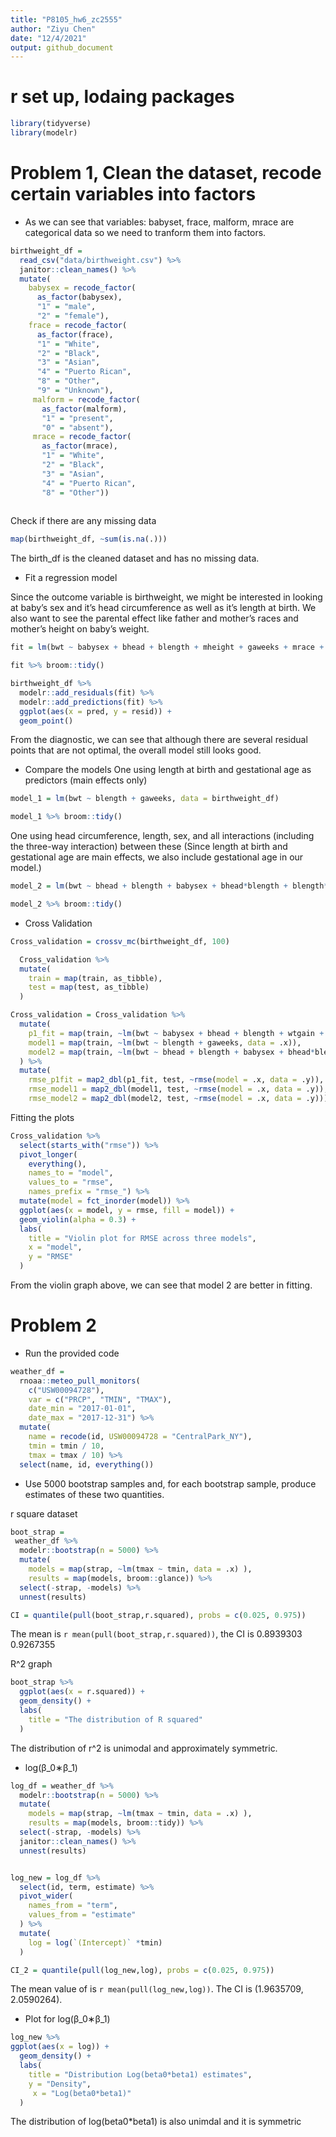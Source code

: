 ```yaml
---
title: "P8105_hw6_zc2555"
author: "Ziyu Chen"
date: "12/4/2021"
output: github_document
---
```


# r set up, lodaing packages 
```r
library(tidyverse)
library(modelr)

```


# Problem 1, Clean the dataset, recode certain variables into factors

* As we can see that variables: babyset, frace, malform, mrace are categorical data so we need to tranform them into factors.
```r
birthweight_df = 
  read_csv("data/birthweight.csv") %>%
  janitor::clean_names() %>%
  mutate(
    babysex = recode_factor(
      as_factor(babysex), 
      "1" = "male",
      "2" = "female"),
    frace = recode_factor(
      as_factor(frace), 
      "1" = "White", 
      "2" = "Black", 
      "3" = "Asian", 
      "4" = "Puerto Rican", 
      "8" = "Other", 
      "9" = "Unknown"),
     malform = recode_factor(
       as_factor(malform), 
       "1" = "present", 
       "0" = "absent"),
     mrace = recode_factor(
       as_factor(mrace), 
       "1" = "White", 
       "2" = "Black", 
       "3" = "Asian", 
       "4" = "Puerto Rican", 
       "8" = "Other"))
  
```

Check if there are any missing data
```r
map(birthweight_df, ~sum(is.na(.)))
```

The birth_df is the cleaned dataset and has no missing data.

* Fit a regression model 

Since the outcome variable is birthweight, we might be interested in looking at baby's sex and it's head circumference as well as it's length at birth. We also want to see the parental effect like father and mother's races and mother's height on baby's weight. 

```r
fit = lm(bwt ~ babysex + bhead + blength + mheight + gaweeks + mrace + frace, data = birthweight_df)

fit %>% broom::tidy()
```


```r
birthweight_df %>%
  modelr::add_residuals(fit) %>% 
  modelr::add_predictions(fit) %>% 
  ggplot(aes(x = pred, y = resid)) +
  geom_point()
```
From the diagnostic, we can see that although there are several residual points that are not optimal, the overall model still looks good.




* Compare the models
One using length at birth and gestational age as predictors (main effects only)

```r
model_1 = lm(bwt ~ blength + gaweeks, data = birthweight_df)

model_1 %>% broom::tidy()
```
One using head circumference, length, sex, and all interactions (including the three-way interaction) between these (Since length at birth and gestational age are main effects, we also include gestational age in our model.)

```r
model_2 = lm(bwt ~ bhead + blength + babysex + bhead*blength + blength*babysex + bhead*babysex + bhead*blength*babysex, data= birthweight_df)

model_2 %>% broom::tidy()
```

* Cross Validation

```r
Cross_validation = crossv_mc(birthweight_df, 100)

  Cross_validation %>% 
  mutate(
    train = map(train, as_tibble),
    test = map(test, as_tibble)
  )

Cross_validation = Cross_validation %>%
  mutate(
    p1_fit = map(train, ~lm(bwt ~ babysex + bhead + blength + wtgain + mheight, data = .x)), 
    model1 = map(train, ~lm(bwt ~ blength + gaweeks, data = .x)), 
    model2 = map(train, ~lm(bwt ~ bhead + blength + babysex + bhead*blength + blength*babysex + bhead*babysex + bhead*blength*babysex, data = .x))
  ) %>%
  mutate(
    rmse_p1fit = map2_dbl(p1_fit, test, ~rmse(model = .x, data = .y)),
    rmse_model1 = map2_dbl(model1, test, ~rmse(model = .x, data = .y)),
    rmse_model2 = map2_dbl(model2, test, ~rmse(model = .x, data = .y)))
```

Fitting the plots

```r
Cross_validation %>% 
  select(starts_with("rmse")) %>% 
  pivot_longer(
    everything(),
    names_to = "model", 
    values_to = "rmse",
    names_prefix = "rmse_") %>% 
  mutate(model = fct_inorder(model)) %>% 
  ggplot(aes(x = model, y = rmse, fill = model)) + 
  geom_violin(alpha = 0.3) +
  labs(
    title = "Violin plot for RMSE across three models", 
    x = "model", 
    y = "RMSE"
  )
```
From the violin graph above, we can see that model 2 are better in fitting.




# Problem 2 

* Run the provided code
```r
weather_df = 
  rnoaa::meteo_pull_monitors(
    c("USW00094728"),
    var = c("PRCP", "TMIN", "TMAX"), 
    date_min = "2017-01-01",
    date_max = "2017-12-31") %>%
  mutate(
    name = recode(id, USW00094728 = "CentralPark_NY"),
    tmin = tmin / 10,
    tmax = tmax / 10) %>%
  select(name, id, everything())
```
* Use 5000 bootstrap samples and, for each bootstrap sample, produce estimates of these two quantities.

r square dataset
```r
boot_strap =
 weather_df %>% 
  modelr::bootstrap(n = 5000) %>% 
  mutate(
    models = map(strap, ~lm(tmax ~ tmin, data = .x) ),
    results = map(models, broom::glance)) %>% 
  select(-strap, -models) %>% 
  unnest(results)

CI = quantile(pull(boot_strap,r.squared), probs = c(0.025, 0.975))  

```

The mean is `r mean(pull(boot_strap,r.squared)) `, the CI  is 0.8939303 0.9267355 

R^2 graph 

```r
boot_strap %>%
  ggplot(aes(x = r.squared)) +
  geom_density() + 
  labs(
    title = "The distribution of R squared"
  )
```
The distribution of r^2 is unimodal and approximately symmetric.



* log(β_0∗β_1)

```r
log_df = weather_df %>% 
  modelr::bootstrap(n = 5000) %>% 
  mutate(
    models = map(strap, ~lm(tmax ~ tmin, data = .x) ),
    results = map(models, broom::tidy)) %>% 
  select(-strap, -models) %>% 
  janitor::clean_names() %>%
  unnest(results)


log_new = log_df %>%
  select(id, term, estimate) %>%
  pivot_wider(
    names_from = "term",
    values_from = "estimate"
  ) %>%
  mutate(
    log = log(`(Intercept)` *tmin)
  )

CI_2 = quantile(pull(log_new,log), probs = c(0.025, 0.975))
```
The mean value of is `r mean(pull(log_new,log)) `. The CI is (1.9635709, 2.0590264).

* Plot for log(β_0∗β_1)
```r
log_new %>%
ggplot(aes(x = log)) +
  geom_density() +
  labs(
    title = "Distribution Log(beta0*beta1) estimates", 
    y = "Density",
     x = "Log(beta0*beta1)"
  )
```
The distribution of log(beta0*beta1) is also unimdal and it is symmetric
